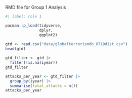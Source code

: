 RMD file for Group 1 Analysis

```r

#| label: role 1

pacman::p_load(tidyverse,
               dplyr,
               ggplot2)
            
gtd <- read.csv("data/globalterrorismdb_0718dist.csv")
head(gtd)

gtd_filter <- gtd |>
  filter(!is.na(iyear))
gtd_filter

attacks_per_year <- gtd_filter |>
  group_by(iyear) |>
  summarise(total_attacks = n())
attacks_per_year

```

